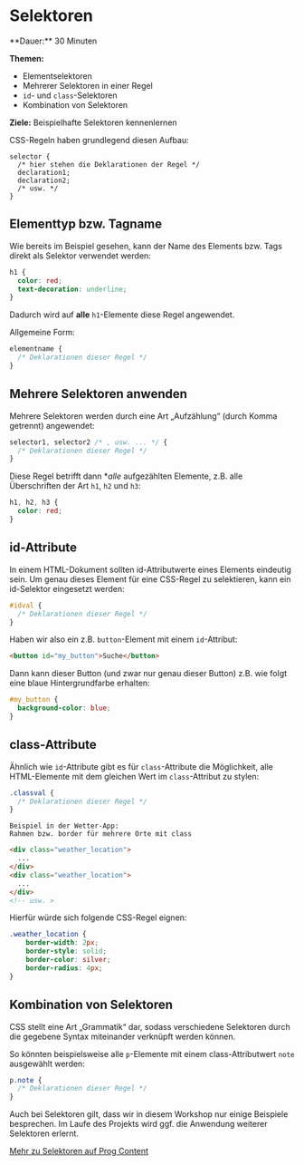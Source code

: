 
# Selektoren

<Callout>
  **Dauer:** 30 Minuten

  **Themen:**
  - Elementselektoren
  - Mehrerer Selektoren in einer Regel
  - `id`- und `class`-Selektoren
  - Kombination von Selektoren

  **Ziele:** Beispielhafte Selektoren kennenlernen
</Callout>

CSS-Regeln haben grundlegend diesen Aufbau:

```
selector {
  /* hier stehen die Deklarationen der Regel */
  declaration1;
  declaration2;
  /* usw. */
}
```

## Elementtyp bzw. Tagname

Wie bereits im Beispiel gesehen, kann der Name des
Elements bzw. Tags direkt als Selektor verwendet werden:

```css
h1 {
  color: red;
  text-decoration: underline;
}
```

Dadurch wird auf **alle** `h1`-Elemente diese Regel 
angewendet.

Allgemeine Form:

```css 
elementname { 
  /* Deklarationen dieser Regel */
}
```

## Mehrere Selektoren anwenden

Mehrere Selektoren werden durch eine Art „Aufzählung“ 
(durch Komma getrennt) angewendet:

```css
selector1, selector2 /* , usw. ... */ {
  /* Deklarationen dieser Regel */
}
```

Diese Regel betrifft dann **alle* aufgezählten Elemente,
z.B. alle Überschriften der Art `h1`, `h2` und `h3`:

```css
h1, h2, h3 {
  color: red;
}
```

## id-Attribute

In einem HTML-Dokument sollten id-Attributwerte eines 
Elements eindeutig sein. Um genau dieses Element für eine 
CSS-Regel zu selektieren, kann ein id-Selektor eingesetzt 
werden:

```css
#idval {
  /* Deklarationen dieser Regel */
}
```

Haben wir also ein z.B. `button`-Element mit einem 
`id`-Attribut:

```html
<button id="my_button">Suche</button>
```

Dann kann dieser Button (und zwar nur genau dieser Button) 
z.B. wie folgt eine blaue Hintergrundfarbe erhalten:

```css
#my_button {
  background-color: blue;
}
```

## class-Attribute

Ähnlich wie `id`-Attribute gibt es für `class`-Attribute
die Möglichkeit, alle HTML-Elemente mit dem gleichen Wert
im `class`-Attribut zu stylen:

```css
.classval {
  /* Deklarationen dieser Regel */
}
```

```
Beispiel in der Wetter-App: 
Rahmen bzw. border für mehrere Orte mit class
```

```html
<div class="weather_location">
  ...
</div>
<div class="weather_location">
  ...
</div>
<!-- usw. >
```

Hierfür würde sich folgende CSS-Regel eignen:

```css
.weather_location {
    border-width: 2px;
    border-style: solid;
    border-color: silver;
    border-radius: 4px;
}
```

## Kombination von Selektoren

CSS stellt eine Art „Grammatik“ dar, sodass verschiedene
Selektoren durch die gegebene Syntax miteinander
verknüpft werden können.

So könnten beispielsweise alle `p`-Elemente mit einem 
class-Attributwert `note` ausgewählt werden:

```css
p.note {
  /* Deklarationen dieser Regel */
}
```

<Callout type="info">
Auch bei Selektoren gilt, dass wir in diesem
Workshop nur einige Beispiele besprechen. 
Im Laufe des Projekts wird ggf. die Anwendung 
weiterer Selektoren erlernt.
</Callout>

[Mehr zu Selektoren auf Prog Content](https://www.progcontent.com/css-kompakt/selektoren)